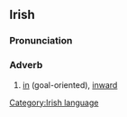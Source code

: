 ==Irish==
===Pronunciation===
{{IPA|[&#601;&#643;&#712;t&#690;ax]}}
===Adverb===
#[[in]] (goal-oriented), [[inward]]

[[Category:Irish language]]